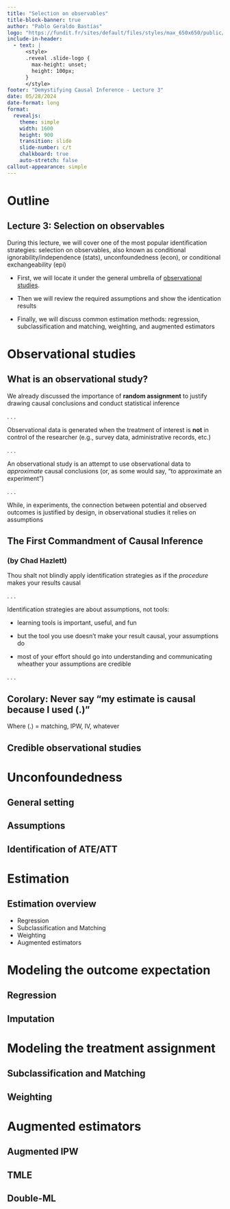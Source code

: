 ```yaml
---
title: "Selection on observables"
title-block-banner: true
author: "Pablo Geraldo Bastías"
logo: "https://fundit.fr/sites/default/files/styles/max_650x650/public/institutions/capture-decran-2023-07-07-162216.png?itok=1CkwlJEu"
include-in-header:
  - text: |
      <style>
      .reveal .slide-logo {
        max-height: unset;
        height: 100px;
      }
      </style>
footer: "Demystifying Causal Inference - Lecture 3"
date: 05/28/2024
date-format: long
format: 
  revealjs:
    theme: simple
    width: 1600
    height: 900
    transition: slide
    slide-number: c/t
    chalkboard: true
    auto-stretch: false
callout-appearance: simple
---
```


# Outline {background-color="#17a091"}

## Lecture 3: Selection on observables

During this lecture, we will cover one of the most popular identification strategies: selection on observables, also known as conditional ignorability/independence (stats), unconfoundedness (econ), or conditional exchangeability (epi)

* First, we will locate it under the general umbrella of [observational studies](). 

* Then we will review the required assumptions and show the identication results

* Finally, we will discuss common estimation methods: regression, subclassification and matching, weighting, and augmented estimators

# Observational studies {background-color="#00a191"}

## What is an observational study?

We already discussed the importance of **random assignment** to justify drawing causal conclusions and conduct statistical inference

. . .

Observational data is generated when the treatment of interest is **not** in control of the researcher (e.g., survey data, administrative records, etc.)

. . .

An observational study is an attempt to use observational data to *approximate* causal conclusions (or, as some would say, "to approximate an experiment")

. . .

While, in experiments, the connection between potential and observed outcomes is justified by design, in observational studies it relies on assumptions



## The First Commandment of Causal Inference {background-color="#692044"}
### (by Chad Hazlett)

:::{.callout-warning}
Thou shalt not blindly apply identification strategies as if the *procedure* makes your results causal
:::

. . .

Identification strategies are about assumptions, not tools:

* learning tools is important, useful, and fun

* but the tool you use doesn't make your result causal, your assumptions do

* most of your effort should go into understanding and communicating wheather your assumptions are credible

. . .

:::{.callout-note}
## Corolary: Never say "my estimate is causal because I used (.)"

Where (.) = matching, IPW, IV, whatever
:::


## Credible observational studies

# Unconfoundedness {background-color="#00a191"}

## General setting

## Assumptions

## Identification of ATE/ATT

# Estimation {background-color="#00a191"}

## Estimation overview

- Regression
- Subclassification and Matching
- Weighting
- Augmented estimators

# Modeling the outcome expectation {background-color="#00a191"}

## Regression {background-color="#E9004C"}

## Imputation {background-color="#E9004C"}

# Modeling the treatment assignment {background-color="#00a191"}

## Subclassification and Matching {background-color="#E9004C"}

## Weighting {background-color="#E9004C"}

# Augmented estimators {background-color="#00a191"}

## Augmented IPW {background-color="#692044"}

## TMLE {background-color="#E9004C"}

## Double-ML {background-color="#002F87"}


